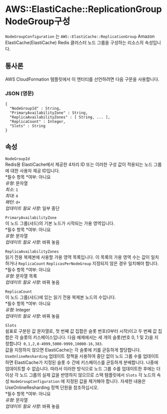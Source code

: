 # AWS::ElastiCache::ReplicationGroup NodeGroup구성

`NodeGroupConfiguration` 는 `AWS::ElastiCache::ReplicationGroup` Amazon ElastiCache(ElastiCache) Redis 클러스터 노드 그룹을 구성하는 리소스의 속성입니다.

## 통사론

AWS CloudFormation 템플릿에서 이 엔터티를 선언하려면 다음 구문을 사용합니다.

### JSON (영문)

```
{
  "NodeGroupId" : String,
  "PrimaryAvailabilityZone" : String,
  "ReplicaAvailabilityZones" : [ String, ... ],
  "ReplicaCount" : Integer,
  "Slots" : String
}
```

## 속성

`NodeGroupId`  
Redis용 ElastiCache에서 제공한 4자리 ID 또는 이러한 구성 값이 적용되는 노드 그룹에 대한 사용자 제공 ID입니다.  
*필수 항목 *여부: 아니요  
_유형_: 문자열  
_최소_: `1`  
_최대_: `4`  
_패턴_: `d+`  
_업데이트 필요 사항_: 일부 중단

`PrimaryAvailabilityZone`  
이 노드 그룹(샤드)의 기본 노드가 시작되는 가용 영역입니다.  
*필수 항목 *여부: 아니요  
_유형_: 문자열  
_업데이트 필요 사항_: 바꿔 놓음

`ReplicaAvailabilityZones`  
읽기 전용 복제본에 사용할 가용 영역 목록입니다. 이 목록의 가용 영역 수는 값이 일치하거나 `ReplicaCount` `ReplicasPerNodeGroup` 지정되지 않은 경우 일치해야 합니다.  
*필수 항목 *여부: 아니요  
_유형_: 문자열 목록  
_업데이트 필요 사항_: 바꿔 놓음

`ReplicaCount`  
이 노드 그룹(샤드)에 있는 읽기 전용 복제본 노드의 수입니다.  
*필수 항목 *여부: 아니요  
_유형_: Integer  
_업데이트 필요 사항_: 바꿔 놓음

`Slots`  
쉼표로 구분된 값 문자열로, 첫 번째 값 집합은 슬롯 번호(0부터 시작)이고 두 번째 값 집합은 각 슬롯의 키스페이스입니다. 다음 예제에서는 세 개의 슬롯(번호 0, 1 및 2)을 지정합니다` 0,1,2,0-4999,5000-9999,10000-16,383`.  
 값을 지정하지 않으면 ElastiCache는 각 슬롯에 키를 균등하게 할당합니다.  
`UseOnlineResharding` 업데이트 정책을 사용하여 중단 없이 노드 그룹 수를 업데이트하면 ElastiCache가 지정된 슬롯 수 간에 키스페이스를 균등하게 분배합니다. 나중에 업데이트할 수 없습니다. 따라서 이러한 방식으로 노드 그룹 수를 업데이트한 후에는 더 이상 각 노드 그룹의 실제 값을 반영하지 않으므로 스택 템플릿에서 `Slots` 각 노드의 속성 `NodeGroupConfiguration` 에 지정된 값을 제거해야 합니다. 자세한 내용은 UseOnlineResharding 정책 단원을 참조하십시오.  
*필수 항목 *여부: 아니요  
_유형_: 문자열  
_업데이트 필요 사항_: 바꿔 놓음
